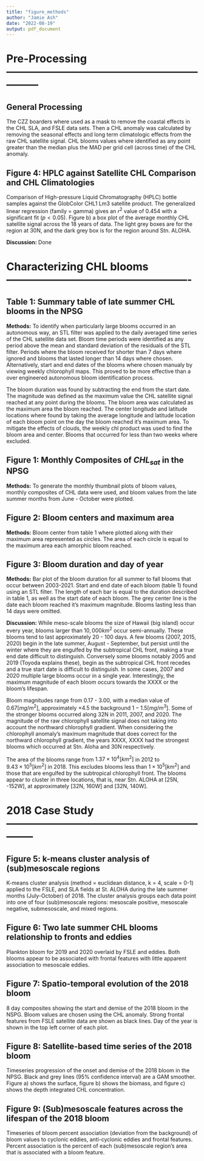 ```yaml
---
title: "figure_methods"
author: "Jamie Ash"
date: "2022-08-19"
output: pdf_document
---
```


# Pre-Processing ---------------------------------------------------------------

## General Processing

The CZZ boarders where used as a mask to remove the coastal effects in the CHL 
SLA, and FSLE data sets. Then a CHL anomaly was calculated by removing the 
seasonal effects and long term climatologic effects from the raw CHL satellite 
signal. CHL blooms values where identified as any point greater than the median
plus the MAD per grid cell (across time) of the CHL anomaly. 

## Figure 4: HPLC against Satellite CHL Comparison and CHL Climatologies

Comparison of High-pressure Liquid Chromatography (HPLC) bottle samples against 
the GlobColor CHL1 Lm3 satellite product. The generalized linear regression 
(family = gamma) gives an $r^2$ value of $0.454$ with a significant fit 
($p < 0.05$). Figure b) a box plot of the average monthly CHL satellite signal 
across the 18 years of data. The light grey boxes are for the region at 30N, and 
the dark grey box is for the region around Stn. ALOHA.

**Discussion:** Done

# Characterizing CHL blooms ----------------------------------------------------

## Table 1: Summary table of late summer CHL blooms in the NPSG

**Methods:** To identify when particularly large blooms occurred in an 
autonomous way, an STL filter was applied to the daily averaged time series of 
the CHL satellite data set. Bloom time periods were identified as any period 
above the mean and standard deviation of the residuals of the STL filter. 
Periods where the bloom received for shorter than 7 days where ignored and 
blooms that lasted longer than 14 days where chosen. Alternatively, start and 
end dates of the blooms where chosen manualy by viewing weekly chlorophyll maps. 
This proved to be more effective than a over engineered autonomous bloom 
identification process.

The bloom duration was found by subtracting the end from the start date. The 
magnitude was defined as the maximum value the CHL satellite signal reached at 
any point during the blooms. The bloom area was calculated as the maximum area 
the bloom reached. The center longitude and latitude locations where found by 
taking the average longitude and latitude location of each bloom point on the 
day the bloom reached it's maximum area. To mitigate the effects of clouds, the 
weekly chl product was used to find the bloom area and center. Blooms that 
occurred for less than two weeks where excluded.

## Figure 1: Monthly Composites of $CHL_{sat}$ in the NPSG

**Methods:** To generate the monthly thumbnail plots of bloom values, monthly 
composites of CHL data were used, and bloom values from the late summer months 
from June - October were plotted.  

## Figure 2: Bloom centers and maximum area

**Methods:** Bloom center from table 1 where plotted along with their maximum 
area represented as circles. The area of each circle is equal to the maximum 
area each amorphic bloom reached.

## Figure 3: Bloom duration and day of year

**Methods:** Bar plot of the bloom duration for all summer to fall blooms that 
occur between 2003-2021. Start and end date of each bloom (table 1) found using 
an STL filter. The length of each bar is equal to the duration described in 
table 1, as well as the start date of each bloom. The grey center line is the 
date each bloom reached it's maximum magnitude. Blooms lasting less than 14 days
were omitted. 

**Discussion:** While meso-scale blooms the size of Hawaii (big island) occur 
every year, blooms larger than $10,000 km^2$ occur semi-annually. These blooms 
tend to last approximately 20 - 100 days. A few blooms (2007, 2015, 2020) begin 
in the late summer, August - September, but persist until the winter where they 
are engulfed by the subtropical CHL front, making a true end date difficult to 
distinguish. Conversely some blooms notably 2005 and 2019 (Toyoda explains 
these), begin as the subtropical CHL front recedes and a true start date is 
difficult to distinguish. In some cases, 2007 and 2020 multiple large blooms 
occur in a single year. Interestingly, the maximum magnitude of each bloom 
occurs towards the XXXX or the bloom's lifespan. 

Bloom magnitudes range from 0.17 - 3.00, with a median value of $0.67 [mg/m^2]$, 
approximately $\times 4.5$ the background $1-1.5 [mg/m^3]$. Some of the stronger
blooms occurred along 32N in 2011, 2007, and 2020. The magnitude of the raw 
chlorophyll satellite signal does not taking into account the northward 
chlorophyll gradient. When considering the chlorophyll anomaly's maximum
magnitude that does correct for the northward chlorophyll gradient, the years
XXXX, XXXX had the strongest blooms which occurred at Stn. Aloha and 30N 
respectively. 

The area of the blooms range from $1.37 \times 10^4 [km^2]$ in 2012 to  
$9.43 \times 10^5 [km^2]$ in 2018. This excludes blooms less than 
$1 \times 10^5 [km^2]$ and those that are engulfed by the subtropical 
chlorophyll front. The blooms appear to cluster in three locations, that is, 
near Stn. ALOHA at [25N, -152W], at approximately [32N, 160W] and [32N, 140W]. 

# 2018 Case Study --------------------------------------------------------------

## Figure 5:  k-means cluster analysis of (sub)mesoscale regions

K-means cluster analysis (method = euclidean distance, k = 4, scale = 0-1) 
applied to the FSLE, and SLA fields at St. ALOHA during the late summer months 
(July-October) of 2018. The cluster analysis groups each data point into one of 
four (sub)mesoscale regions: mesoscale positive, mesoscale negative, 
submesoscale, and mixed regions.

## Figure 6: Two late summer CHL blooms relationship to fronts and eddies

Plankton bloom for 2019 and 2020 overlaid by FSLE and eddies. Both blooms appear 
to be associated with frontal features with little apparent association to 
mesoscale eddies.

## Figure 7: Spatio-temporal evolution of the 2018 bloom

8 day composites showing the start and demise of the 2018 bloom in the NSPG. 
Bloom values are chosen using the CHL anomaly. Strong frontal features  from 
FSLE satellite data are shown as black lines. Day of the year is shown in the 
top left corner of each plot.

## Figure 8: Satellite-based time series of the 2018 bloom

Timeseries progression of the onset and demise of the 2018 bloom in the NPSG. 
Black and grey lines (95% confidence interval) are a GAM smoother. Figure a) 
shows the surface, figure b) shows the biomass, and figure c) shows the depth 
integrated CHL concentration.

## Figure 9: (Sub)mesoscale features across the lifespan of the 2018 bloom

Timeseries of bloom percent association (deviation from the background) of bloom 
values to cyclonic eddies, anti-cyclonic eddies and frontal features. Percent 
association is the percent of each (sub)mesoscale region’s area that is 
associated with a bloom feature.





















